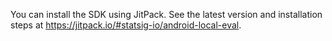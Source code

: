 You can install the SDK using JitPack. See the latest version and installation steps at https://jitpack.io/#statsig-io/android-local-eval.
